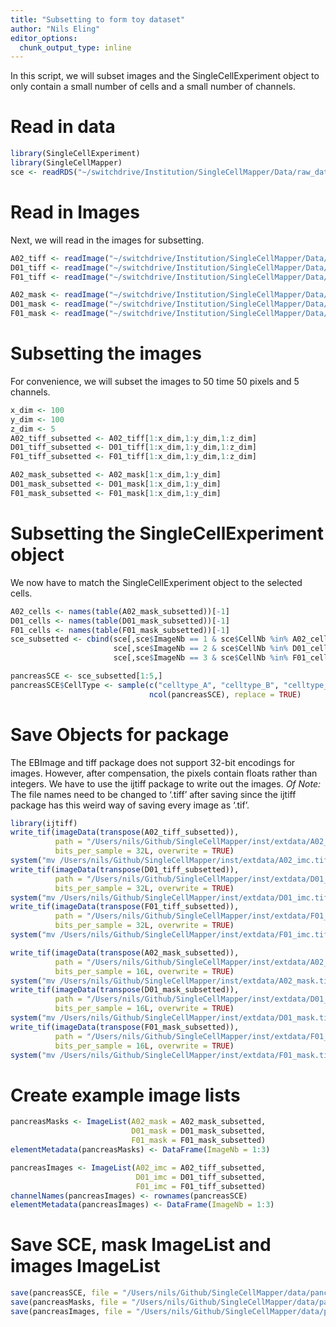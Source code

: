 ```yaml
---
title: "Subsetting to form toy dataset"
author: "Nils Eling"
editor_options:
  chunk_output_type: inline
---
```


In this script, we will subset images and the SingleCellExperiment object to only contain a small number of cells and a small number of channels.

# Read in data

```r
library(SingleCellExperiment)
library(SingleCellMapper)
sce <- readRDS("~/switchdrive/Institution/SingleCellMapper/Data/raw_data/sce.rds")
```

# Read in Images

Next, we will read in the images for subsetting.

```r
A02_tiff <- readImage("~/switchdrive/Institution/SingleCellMapper/Data/raw_data/images/A02_imc.tiff")
D01_tiff <- readImage("~/switchdrive/Institution/SingleCellMapper/Data/raw_data/images/D01_imc.tiff")
F01_tiff <- readImage("~/switchdrive/Institution/SingleCellMapper/Data/raw_data/images/F01_imc.tiff")

A02_mask <- readImage("~/switchdrive/Institution/SingleCellMapper/Data/raw_data/images/A02_mask.tiff", as.is=TRUE)
D01_mask <- readImage("~/switchdrive/Institution/SingleCellMapper/Data/raw_data/images/D01_mask.tiff", as.is=TRUE)
F01_mask <- readImage("~/switchdrive/Institution/SingleCellMapper/Data/raw_data/images/F01_mask.tiff", as.is=TRUE)
```

# Subsetting the images

For convenience, we will subset the images to 50 time 50 pixels and 5 channels.

```r
x_dim <- 100
y_dim <- 100
z_dim <- 5
A02_tiff_subsetted <- A02_tiff[1:x_dim,1:y_dim,1:z_dim]
D01_tiff_subsetted <- D01_tiff[1:x_dim,1:y_dim,1:z_dim]
F01_tiff_subsetted <- F01_tiff[1:x_dim,1:y_dim,1:z_dim]

A02_mask_subsetted <- A02_mask[1:x_dim,1:y_dim]
D01_mask_subsetted <- D01_mask[1:x_dim,1:y_dim]
F01_mask_subsetted <- F01_mask[1:x_dim,1:y_dim]
```

# Subsetting the SingleCellExperiment object

We now have to match the SingleCellExperiment object to the selected cells.

```r
A02_cells <- names(table(A02_mask_subsetted))[-1]
D01_cells <- names(table(D01_mask_subsetted))[-1]
F01_cells <- names(table(F01_mask_subsetted))[-1]
sce_subsetted <- cbind(sce[,sce$ImageNb == 1 & sce$CellNb %in% A02_cells],
                       sce[,sce$ImageNb == 2 & sce$CellNb %in% D01_cells],
                       sce[,sce$ImageNb == 3 & sce$CellNb %in% F01_cells])

pancreasSCE <- sce_subsetted[1:5,]
pancreasSCE$CellType <- sample(c("celltype_A", "celltype_B", "celltype_C"), 
                               ncol(pancreasSCE), replace = TRUE)
```

# Save Objects for package

The EBImage and tiff package does not support 32-bit encodings for images.
However, after compensation, the pixels contain floats rather than integers.
We have to use the ijtiff package to write out the images.
*Of Note:* The file names need to be changed to '.tiff' after saving since the ijtiff package has this weird way of saving every image as '.tif'.

```r
library(ijtiff)
write_tif(imageData(transpose(A02_tiff_subsetted)), 
          path = "/Users/nils/Github/SingleCellMapper/inst/extdata/A02_imc.tiff",
          bits_per_sample = 32L, overwrite = TRUE)
system("mv /Users/nils/Github/SingleCellMapper/inst/extdata/A02_imc.tif /Users/nils/Github/SingleCellMapper/inst/extdata/A02_imc.tiff")
write_tif(imageData(transpose(D01_tiff_subsetted)), 
          path = "/Users/nils/Github/SingleCellMapper/inst/extdata/D01_imc.tiff",
          bits_per_sample = 32L, overwrite = TRUE)
system("mv /Users/nils/Github/SingleCellMapper/inst/extdata/D01_imc.tif /Users/nils/Github/SingleCellMapper/inst/extdata/D01_imc.tiff")
write_tif(imageData(transpose(F01_tiff_subsetted)), 
          path = "/Users/nils/Github/SingleCellMapper/inst/extdata/F01_imc.tiff",
          bits_per_sample = 32L, overwrite = TRUE)
system("mv /Users/nils/Github/SingleCellMapper/inst/extdata/F01_imc.tif /Users/nils/Github/SingleCellMapper/inst/extdata/F01_imc.tiff")

write_tif(imageData(transpose(A02_mask_subsetted)), 
          path = "/Users/nils/Github/SingleCellMapper/inst/extdata/A02_mask.tiff",
          bits_per_sample = 16L, overwrite = TRUE)
system("mv /Users/nils/Github/SingleCellMapper/inst/extdata/A02_mask.tif /Users/nils/Github/SingleCellMapper/inst/extdata/A02_mask.tiff")
write_tif(imageData(transpose(D01_mask_subsetted)), 
          path = "/Users/nils/Github/SingleCellMapper/inst/extdata/D01_mask.tiff",
          bits_per_sample = 16L, overwrite = TRUE)
system("mv /Users/nils/Github/SingleCellMapper/inst/extdata/D01_mask.tif /Users/nils/Github/SingleCellMapper/inst/extdata/D01_mask.tiff")
write_tif(imageData(transpose(F01_mask_subsetted)), 
          path = "/Users/nils/Github/SingleCellMapper/inst/extdata/F01_mask.tiff",
          bits_per_sample = 16L, overwrite = TRUE)
system("mv /Users/nils/Github/SingleCellMapper/inst/extdata/F01_mask.tif /Users/nils/Github/SingleCellMapper/inst/extdata/F01_mask.tiff")
```

# Create example image lists

```r
pancreasMasks <- ImageList(A02_mask = A02_mask_subsetted, 
                           D01_mask = D01_mask_subsetted, 
                           F01_mask = F01_mask_subsetted)
elementMetadata(pancreasMasks) <- DataFrame(ImageNb = 1:3)

pancreasImages <- ImageList(A02_imc = A02_tiff_subsetted, 
                            D01_imc = D01_tiff_subsetted, 
                            F01_imc = F01_tiff_subsetted)
channelNames(pancreasImages) <- rownames(pancreasSCE)
elementMetadata(pancreasImages) <- DataFrame(ImageNb = 1:3)
```

# Save SCE, mask ImageList and images ImageList

```r
save(pancreasSCE, file = "/Users/nils/Github/SingleCellMapper/data/pancreasSCE.RData")
save(pancreasMasks, file = "/Users/nils/Github/SingleCellMapper/data/pancreasMasks.RData")
save(pancreasImages, file = "/Users/nils/Github/SingleCellMapper/data/pancreasImages.RData")
```
